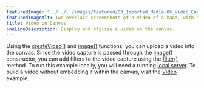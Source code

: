 ---
featuredImage: "../../../images/featured/03_Imported_Media-06_Video_Canvas-thumbnail.png"
featuredImageAlt: Two overlaid screenshots of a video of a hand, with the pointer finger touching a desk. Text to the top right of the screenshot reads "Click the canvas to start and pause the video feed."
title: Video on Canvas
oneLineDescription: Display and stylize a video on the canvas.
---

Using the 
<a href="https://p5js.org/reference/p5/createVideo" target="_blank">createVideo()</a>
and <a href="https://p5js.org/reference/p5/image" target="_blank">image()</a> 
functions, you can upload a video into the canvas. Since the video capture is 
passed through the
<a href="https://p5js.org/reference/p5/image" target="_blank">image()</a> 
constructor, you can add filters to the video capture using the 
<a href="https://p5js.org/reference/p5/filter" target="_blank">filter()</a> 
method. To run this example locally, you will need a running 
<a href="https://github.com/processing/p5.js/wiki/Local-server">local server</a>.
To build a video without embedding it within the canvas, visit the 
<a href="https://p5js.org/examples/imported-media-video/">Video</a> example.